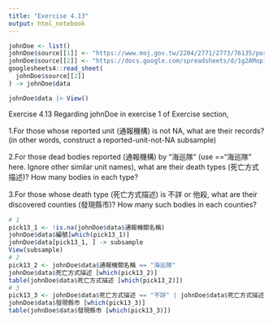 ---
title: "Exercise 4.13"
output: html_notebook
---

```{r}
johnDoe <- list()
johnDoe$source[[1]] <- "https://www.moj.gov.tw/2204/2771/2773/76135/post"
johnDoe$source[[2]] <- "https://docs.google.com/spreadsheets/d/1g2AMop133lCAsmdPhsH3lA-tjiY5fkGIqXqwdknwEVk/edit?usp=sharing"
googlesheets4::read_sheet(
  johnDoe$source[[2]]
) -> johnDoe$data
```

```{r}
johnDoe$data |> View()
```



Exercise 4.13 Regarding johnDoe in exercise 1 of Exercise section,

1.For those whose reported unit (通報機構) is not NA, what are their records? (in other words, construct a reported-unit-not-NA subsample)

2.For those dead bodies reported (通報機構) by “海巡隊” (use =="海巡隊" here. Ignore other similar unit names), what are their death types (死亡方式描述)? How many bodies in each type?

3.For those whose death type (死亡方式描述) is 不詳 or 他殺, what are their discovered counties (發現縣市)? How many such bodies in each counties?
```{r}
# 1
pick13_1 <- !is.na(johnDoe$data$通報機關名稱)
johnDoe$data$編號[which(pick13_1)]
johnDoe$data[pick13_1, ] -> subsample
View(subsample)
# 2
pick13_2 <- johnDoe$data$通報機關名稱 == "海巡隊"
johnDoe$data$死亡方式描述 [which(pick13_2)]
table(johnDoe$data$死亡方式描述 [which(pick13_2)])
# 3
pick13_3 <- johnDoe$data$死亡方式描述 == "不詳" | johnDoe$data$死亡方式描述 == "他殺"
johnDoe$data$發現縣市 [which(pick13_3)]
table(johnDoe$data$發現縣市 [which(pick13_3)])
```